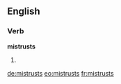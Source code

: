 ==English==

===Verb===
'''mistrusts'''

# {{third-person singular of|mistrust}}

[[de:mistrusts]]
[[eo:mistrusts]]
[[fr:mistrusts]]